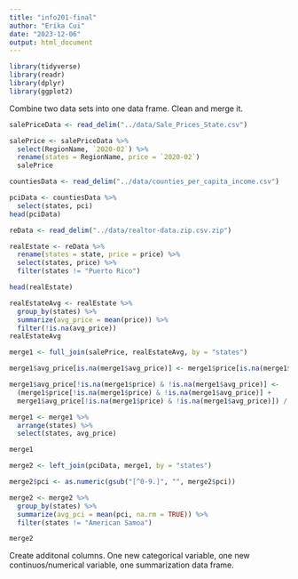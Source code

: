 ---
title: "info201-final"
author: "Erika Cui"
date: "2023-12-06"
output: html_document
---

```{r}
library(tidyverse)
library(readr)
library(dplyr)
library(ggplot2)
```

Combine two data sets into one data frame. Clean and merge it.

```{r}
salePriceData <- read_delim("../data/Sale_Prices_State.csv")

salePrice <- salePriceData %>% 
  select(RegionName, `2020-02`) %>% 
  rename(states = RegionName, price = `2020-02`)
  salePrice
```
```{r}
countiesData <- read_delim("../data/counties_per_capita_income.csv")

pciData <- countiesData %>% 
  select(states, pci)
head(pciData)
```



```{r}
reData <- read_delim("../data/realtor-data.zip.csv.zip")

realEstate <- reData %>%
  rename(states = state, price = price) %>% 
  select(states, price) %>%
  filter(states != "Puerto Rico")

head(realEstate)
```

```{r}
realEstateAvg <- realEstate %>% 
  group_by(states) %>% 
  summarize(avg_price = mean(price)) %>% 
  filter(!is.na(avg_price))
realEstateAvg
```
```{r}
merge1 <- full_join(salePrice, realEstateAvg, by = "states")

merge1$avg_price[is.na(merge1$avg_price)] <- merge1$price[is.na(merge1$avg_price)]

merge1$avg_price[!is.na(merge1$price) & !is.na(merge1$avg_price)] <- 
  (merge1$price[!is.na(merge1$price) & !is.na(merge1$avg_price)] +
  merge1$avg_price[!is.na(merge1$price) & !is.na(merge1$avg_price)]) / 2

merge1 <- merge1 %>% 
  arrange(states) %>% 
  select(states, avg_price)

merge1
```


```{r}
merge2 <- left_join(pciData, merge1, by = "states")

merge2$pci <- as.numeric(gsub("[^0-9.]", "", merge2$pci))

merge2 <- merge2 %>% 
  group_by(states) %>% 
  summarize(avg_pci = mean(pci, na.rm = TRUE)) %>% 
  filter(states != "American Samoa")

merge2

```




Create additonal columns. One new categorical variable, one new continuos/numerical variable, one summarization data frame.
